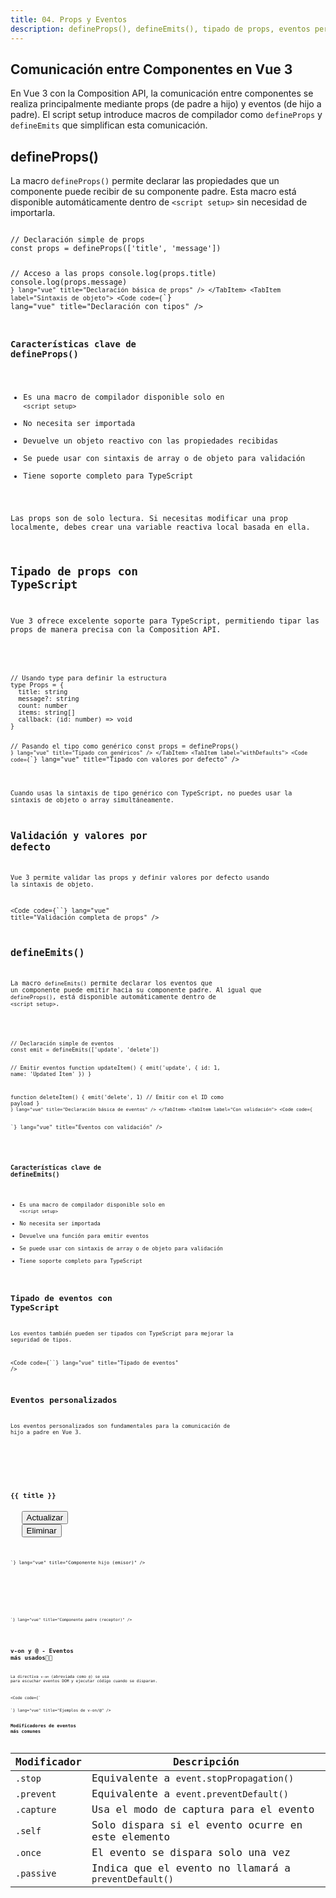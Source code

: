 ```yaml
---
title: 04. Props y Eventos
description: defineProps(), defineEmits(), tipado de props, eventos personalizados, validación y valores por defecto
---
```



## Comunicación entre Componentes en Vue 3

En Vue 3 con la Composition API, la comunicación entre componentes se realiza principalmente mediante props (de padre a hijo) y eventos (de hijo a padre). El script setup introduce macros de compilador como `defineProps` y `defineEmits` que simplifican esta comunicación.

## defineProps()

La macro `defineProps()` permite declarar las propiedades que un componente puede recibir de su componente padre. Esta macro está disponible automáticamente dentro de `<script setup>` sin necesidad de importarla.

<Tabs>
<TabItem label="Sintaxis básica">
<Code code={`<script setup>
// Declaración simple de props
const props = defineProps(['title', 'message'])

// Acceso a las props
console.log(props.title)
console.log(props.message)
</script>`} lang="vue" title="Declaración básica de props" />
</TabItem>
<TabItem label="Sintaxis de objeto">
<Code code={`<script setup>
// Declaración con validación
const props = defineProps({
  title: String,
  message: String,
  count: Number,
  isActive: Boolean
})
</script>`} lang="vue" title="Declaración con tipos" />
</TabItem>
</Tabs>

### Características clave de defineProps()

- Es una macro de compilador disponible solo en `<script setup>`
- No necesita ser importada
- Devuelve un objeto reactivo con las propiedades recibidas
- Se puede usar con sintaxis de array o de objeto para validación
- Tiene soporte completo para TypeScript

<Aside type="tip">
Las props son de solo lectura. Si necesitas modificar una prop localmente, debes crear una variable reactiva local basada en ella.
</Aside>

## Tipado de props con TypeScript

Vue 3 ofrece excelente soporte para TypeScript, permitiendo tipar las props de manera precisa con la Composition API.

<Tabs>
<TabItem label="Tipo genérico">
<Code code={`<script setup lang="ts">
// Usando type para definir la estructura
type Props = {
  title: string
  message?: string
  count: number
  items: string[]
  callback: (id: number) => void
}

// Pasando el tipo como genérico
const props = defineProps<Props>()
</script>`} lang="vue" title="Tipado con genéricos" />
</TabItem>
<TabItem label="withDefaults">
<Code code={`<script setup lang="ts">
type Props = {
  title: string
  message?: string
  count: number
  items: string[]
}

// Usando withDefaults para valores por defecto con TypeScript
const props = withDefaults(defineProps<Props>(), {
  message: 'Mensaje predeterminado',
  count: 0,
  items: () => ['item1', 'item2']
})
</script>`} lang="vue" title="Tipado con valores por defecto" />
</TabItem>
</Tabs>

<Aside type="caution">
Cuando usas la sintaxis de tipo genérico con TypeScript, no puedes usar la sintaxis de objeto o array simultáneamente.
</Aside>

## Validación y valores por defecto

Vue 3 permite validar las props y definir valores por defecto usando la sintaxis de objeto.

<Code code={`<script setup>
const props = defineProps({
  // Tipo básico
  title: String,
  
  // Múltiples tipos permitidos
  id: [String, Number],
  
  // Prop requerida
  message: {
    type: String,
    required: true
  },
  
  // Con valor por defecto
  count: {
    type: Number,
    default: 0
  },
  
  // Objeto con valor por defecto (debe ser una función)
  user: {
    type: Object,
    default: () => ({ name: 'Anónimo' })
  },
  
  // Array con valor por defecto (debe ser una función)
  items: {
    type: Array,
    default: () => []
  },
  
  // Función validadora personalizada
  price: {
    type: Number,
    validator: (value) => value >= 0
  }
})
</script>`} lang="vue" title="Validación completa de props" />

## defineEmits()

La macro `defineEmits()` permite declarar los eventos que un componente puede emitir hacia su componente padre. Al igual que `defineProps()`, está disponible automáticamente dentro de `<script setup>`.

<Tabs>
<TabItem label="Sintaxis básica">
<Code code={`<script setup>
// Declaración simple de eventos
const emit = defineEmits(['update', 'delete'])

// Emitir eventos
function updateItem() {
  emit('update', { id: 1, name: 'Updated Item' })
}

function deleteItem() {
  emit('delete', 1) // Emitir con el ID como payload
}
</script>`} lang="vue" title="Declaración básica de eventos" />
</TabItem>
<TabItem label="Con validación">
<Code code={`
<script setup>
// Declaración con validadores
const emit = defineEmits({
  // Sin validación
  'close': null,
  
  // Con validación
  'update': (payload) => {
    // retorna true o false para indicar si la validación pasa
    return payload && payload.id !== undefined
  }
})
</script>`} lang="vue" title="Eventos con validación" />
</TabItem>
</Tabs>

### Características clave de defineEmits()

- Es una macro de compilador disponible solo en `<script setup>`
- No necesita ser importada
- Devuelve una función para emitir eventos
- Se puede usar con sintaxis de array o de objeto para validación
- Tiene soporte completo para TypeScript

## Tipado de eventos con TypeScript

Los eventos también pueden ser tipados con TypeScript para mejorar la seguridad de tipos.

<Code code={`<script setup lang="ts">
// Definición de tipos para eventos
type Events = {
  'update': [payload: { id: number, name: string }]
  'delete': [id: number]
  'select': [items: string[]]
  'close': []
}

// Usando el tipo genérico
const emit = defineEmits<Events>()

// Uso con tipo seguro
function updateItem() {
  // TypeScript verificará que el payload sea correcto
  emit('update', { id: 1, name: 'Updated Item' })
}
</script>`} lang="vue" title="Tipado de eventos" />

## Eventos personalizados

Los eventos personalizados son fundamentales para la comunicación de hijo a padre en Vue 3.

<Tabs>
<TabItem label="Componente hijo">
<Code code={`<template>
  <div>
    <h2>{{ title }}</h2>
    <button @click="sendUpdate">Actualizar</button>
    <button @click="$emit('delete')">Eliminar</button>
  </div>
</template>

<script setup>
const props = defineProps(['title'])
const emit = defineEmits(['update', 'delete'])

function sendUpdate() {
  emit('update', { time: new Date(), status: 'updated' })
}
</script>`} lang="vue" title="Componente hijo (emisor)" />
</TabItem>
<TabItem label="Componente padre">
<Code code={`<template>
  <div>
    <ItemComponent
      title="Mi Item"
      @update="handleUpdate"
      @delete="handleDelete"
    />
  </div>
</template>

<script setup>

function handleUpdate(payload) {
  console.log('Item actualizado:', payload)
}

function handleDelete() {
  console.log('Item eliminado')
}
</script>`} lang="vue" title="Componente padre (receptor)" />
</TabItem>
</Tabs>

## v-on y @ - Eventos más usados🐧🍿

La directiva `v-on` (abreviada como `@`) se usa para escuchar eventos DOM y ejecutar código cuando se disparan.

<Code code={`<template>
  <!-- Eventos básicos del DOM -->
  <button v-on:click="contador++">Incrementar</button>
  <button @click="incrementar">Incrementar (abreviado)</button>
  
  <!-- Modificadores de eventos -->
  <form @submit.prevent="enviarFormulario">...</form>
  <input @keyup.enter="buscar">
  <div @click.stop="handleClick">No propaga el evento</div>
  <button @click.once="oneTimeClick">Solo se ejecuta una vez</button>
  
  <!-- Eventos con argumentos -->
  <button @click="eliminar(item.id)">Eliminar</button>
  
  <!-- Acceder al evento original -->
  <input @input="updateValue($event)">
  
  <!-- Eventos personalizados de componentes -->
  <MiComponente
    @update="handleUpdate"
    @custom-event="handleCustomEvent"
  />
</template>

<script setup>

const contador = ref(0)

function incrementar() {
  contador.value++
}

function enviarFormulario() {
  // Lógica para enviar formulario
}

function buscar() {
  // Lógica para buscar
}

function eliminar(id) {
  console.log('Eliminando item:', id)
}

function updateValue(event) {
  console.log('Valor:', event.target.value)
}

function handleUpdate(payload) {
  console.log('Actualización:', payload)
}

function handleCustomEvent(data) {
  console.log('Evento personalizado:', data)
}
</script>`} lang="vue" title="Ejemplos de v-on/@" />

### Modificadores de eventos más comunes

| Modificador | Descripción |
|-------------|-------------|
| `.stop` | Equivalente a `event.stopPropagation()` |
| `.prevent` | Equivalente a `event.preventDefault()` |
| `.capture` | Usa el modo de captura para el evento |
| `.self` | Solo dispara si el evento ocurre en este elemento |
| `.once` | El evento se dispara solo una vez |
| `.passive` | Indica que el evento no llamará a `preventDefault()` |
